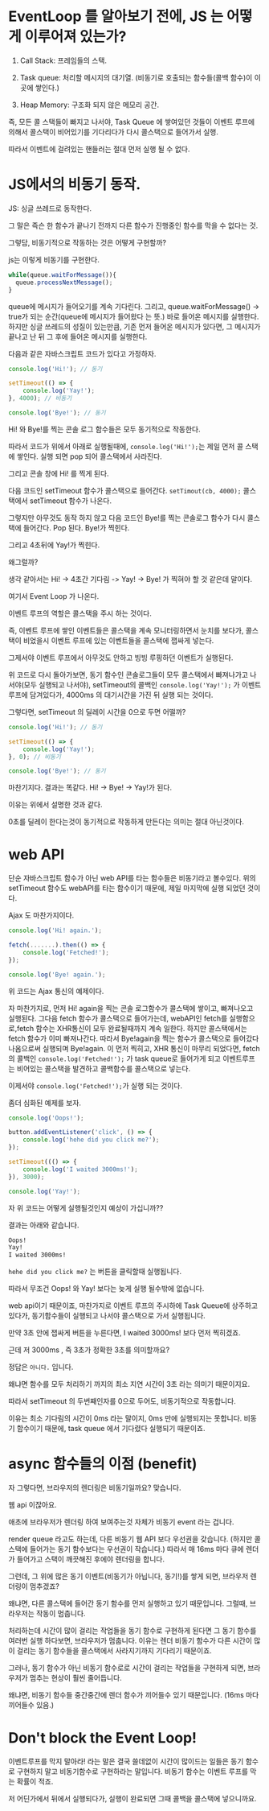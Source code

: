 
<div className={styles.ImageStyle}>

# EventLoop 를 알아보기 전에, JS 는 어떻게 이루어져 있는가?

1. Call Stack: 프레임들의 스택.

2. Task queue: 처리할 메시지의 대기열. (비동기로 호출되는 함수들(콜백 함수)이 이곳에 쌓인다.)

3. Heap Memory: 구조화 되지 않은 메모리 공간.

즉, 모든 콜 스택들이 빠지고 나서야, Task Queue 에 쌓여있던 것들이 이벤트 루프에 의해서 콜스택이 비어있기를 기다리다가 다시 콜스택으로 들어가서 실행.

따라서 이벤트에 걸려있는 핸들러는 절대 먼저 실행 될 수 없다.

# JS에서의 비동기 동작.

JS: 싱글 쓰레드로 동작한다.

그 말은 즉슨 한 함수가 끝나기 전까지 다른 함수가 진행중인 함수를 막을 수 없다는 것.


그렇담, 비동기적으로 작동하는 것은 어떻게 구현할까?

js는 이렇게 비동기를 구현한다.

```js
while(queue.waitForMessage()){
  queue.processNextMessage();
}
```

queue에 메시지가 들어오기를 계속 기다린다.
그리고, queue.waitForMessage() -> true가 되는 순간(queue에 메시지가 들어왔다 는 뜻.) 바로 들어온 메시지를 실행한다.
하지만 싱글 쓰레드의 성질이 있는만큼, 기존 먼저 들어온 메시지가 있다면, 그 메시지가 끝나고 난 뒤 그 후에 들어온 메시지를 실행한다.

다음과 같은 자바스크립트 코드가 있다고 가정하자.
```js
console.log('Hi!'); // 동기

setTimeout(() => {
    console.log('Yay!');
}, 4000); // 비동기

console.log('Bye!'); // 동기

```

Hi! 와 Bye!를 찍는 콘솔 로그 함수들은 모두 동기적으로 작동한다.

따라서 코드가 위에서 아래로 실행될때에, `console.log('Hi!');`는 제일 먼저 콜 스택에 쌓인다.
실행 되면 pop 되어 콜스택에서 사라진다.

그리고 콘솔 창에 Hi! 를 찍게 된다.

다음 코드인 setTimeout 함수가 콜스택으로 들어간다.
`setTimout(cb, 4000);`
콜스택에서 setTimeout 함수가 나온다.

그렇지만 아무것도 동작 하지 않고 다음 코드인 Bye!를 찍는 콘솔로그 함수가 다시 콜스택에 들어간다.
Pop 된다. Bye!가 찍힌다.

그리고 4초뒤에 Yay!가 찍힌다.

왜그럴까?

생각 같아서는 Hi! -> 4초간 기다림 -> Yay! -> Bye! 가 찍혀야 할 것 같은데 말이다.

여기서 Event Loop 가 나온다.

이벤트 루프의 역할은 콜스택을 주시 하는 것이다.

즉, 이벤트 루프에 쌓인 이벤트들은 콜스택을 계속 모니터링하면서 눈치를 보다가,
콜스택이 비었을시 이벤트 루프에 있는 이벤트들을 콜스택에 잽싸게 넣는다.

그제서야 이벤트 루프에서 아무것도 안하고 빙빙 루핑하던 이벤트가 실행된다.

위 코드로 다시 돌아가보면, 동기 함수인 콘솔로그들이 모두 콜스택에서 빠져나가고 나서야(모두 실행되고 나서야),
setTimeout의 콜백인 `console.log('Yay!');` 가 이벤트 루프에 담겨있다가, 4000ms 의 대기시간을 가진 뒤 실행 되는 것이다.


그렇다면, setTimeout 의 딜레이 시간을 0으로 두면 어떨까?

```js
console.log('Hi!'); // 동기

setTimeout(() => {
    console.log('Yay!');
}, 0); // 비동기

console.log('Bye!'); // 동기

```

마찬기지다. 결과는 똑같다. Hi! -> Bye! -> Yay!가 된다.

이유는 위에서 설명한 것과 같다.

0초를 딜레이 한다는것이 동기적으로 작동하게 만든다는 의미는 절대 아닌것이다.

# web API

단순 자바스크립트 함수가 아닌 web API를 타는 함수들은 비동기라고 볼수있다.
위의 setTimeout 함수도 webAPI를 타는 함수이기 때문에, 제일 마지막에 실행 되었던 것이다.

Ajax 도 마찬가지이다.

```js
console.log('Hi! again.');

fetch(.......).then(() => {
    console.log('Fetched!');
});

console.log('Bye! again.');
```

위 코드는 Ajax 통신의 예제이다.

자 마찬가지로, 먼저 Hi! again을 찍는 콘솔 로그함수가 콜스택에 쌓이고, 빠져나오고 실행된다.
그다음 fetch 함수가 콜스택으로 들어가는데, webAPI인 fetch를 실행함으로,fetch 함수는 XHR통신이 모두 완료될때까지 계속 일한다.
하지만 콜스택에서는 fetch 함수가 이미 빠져나간다.
따라서 Bye!again을 찍는 함수가 콜스택으로 들어갔다 나옴으로써 실행되며 Bye!again. 이 먼저 찍히고,
XHR 통신이 마무리 되었다면, fetch의 콜백인 `console.log('Fetched!');` 가 task queue로 들어가게 되고 이벤트루프는 비어있는 콜스택을 발견하고 콜백함수를
콜스택으로 넣는다.

이제서야 `console.log('Fetched!');`가 실행 되는 것이다.

좀더 심화된 예제를 보자.

```js
console.log('Oops!');

button.addEventListener('click', () => {
    console.log('hehe did you click me?');
});

setTimeout((() => {
    console.log('I waited 3000ms!');
}), 3000);

console.log('Yay!');
```

자 위 코드는 어떻게 실행될것인지 예상이 가십니까??

결과는 아래와 같습니다.

```bash
Oops!
Yay!
I waited 3000ms!
```

`hehe did you click me?` 는 버튼을 클릭할때 실행됩니다.

따라서 무조건 Oops! 와 Yay! 보다는 늦게 실행 될수밖에 없습니다.

web api이기 때문이죠, 마찬가지로 이벤트 루프의 주시하에 Task Queue에 상주하고 있다가, 동기함수들이 실행되고 나서야 콜스택으로 가서 실행됩니다.

만약 3초 안에 잽싸게 버튼을 누른다면, I waited 3000ms! 보다 먼저 찍히겠죠.

근데 저 3000ms , 즉 3초가 정확한 3초를 의미할까요?

정답은 `아니다.` 입니다.

왜냐면 함수를 모두 처리하기 까지의 최소 지연 시간이 3초 라는 의미기 때문이지요.

따라서 setTimeout 의 두번째인자를 0으로 두어도, 비동기적으로 작동합니다.

이유는 최소 기다림의 시간이 0ms 라는 말이지, 0ms 만에 실행되지는 못합니다. 비동기 함수이기 때문에, task queue 에서 기다렸다 실행되기 때문이죠.

# async 함수들의 이점 (benefit)

자 그렇다면, 브라우저의 렌더링은 비동기일까요?
맞습니다.

웹 api 이잖아요.

애초에 브라우저가 렌더링 하여 보여주는것 자체가 비동기 event 라는 겁니다.

render queue 라고도 하는데, 다른 비동기 웹 API 보다 우선권을 갖습니다. (하지만 콜스택에 들어가는 동기 함수보다는 우선권이 작습니다.)
따라서 매 16ms 마다 큐에 렌더가 들어가고 스택이 깨끗해진 후에야 렌더링을 합니다.

그런데, 그 위에 많은 동기 이벤트(비동기가 아닙니다, 동기!)를 쌓게 되면, 브라우저 렌더링이 멈추겠죠?

왜냐면, 다른 콜스택에 들어간 동기 함수를 먼저 실행하고 있기 때문입니다. 그럴때, 브라우저는 작동이 멈춥니다.

처리하는데 시간이 많이 걸리는 작업들을 동기 함수로 구현하게 된다면 그 동기 함수를 여러번 실행 하다보면, 브라우저가 멈춥니다.
이유는 렌더 비동기 함수가 다른 시간이 많이 걸리는 동기 함수들을 콜스택에서 사라지기까지 기다리기 때문이죠.

그러나, 동기 함수가 아닌 비동기 함수로로 시간이 걸리는 작업들을 구현하게 되면, 브라우저가 멈추는 현상이 훨씬 줄어듭니다.

왜냐면, 비동기 함수들 중간중간에 렌더 함수가 끼어들수 있기 때문입니다. (16ms 마다 끼어들수 있음.)

# Don't block the Event Loop!

이벤트루프를 막지 말아라! 라는 말은 결국 쓸데없이 시간이 많이드는 일들은 동기 함수로 구현하지 말고 비동기함수로 구현하라는 말입니다.
비동기 함수는 이벤트 루프를 막는 확률이 적죠. 

저 어딘가에서 뒤에서 실행되다가, 실행이 완료되면 그때 콜백을 콜스택에 넣으니까요.

</div>
